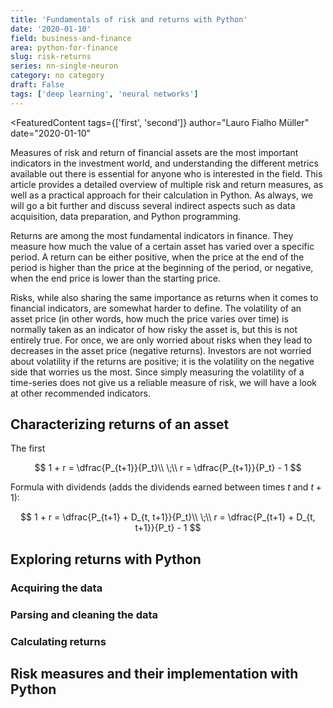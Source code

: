 ```yaml
---
title: 'Fundamentals of risk and returns with Python'
date: '2020-01-10'
field: business-and-finance
area: python-for-finance
slug: risk-returns
series: nn-single-neuron
category: no category
draft: False
tags: ['deep learning', 'neural networks']
---
```


<FeaturedContent
  tags={['first', 'second']}
  author="Lauro Fialho Müller"
  date="2020-01-10"
>
  Measures of risk and return of financial assets are the most important
  indicators in the investment world, and understanding the different metrics
  available out there is essential for anyone who is interested in the field.
  This article provides a detailed overview of multiple risk and return
  measures, as well as a practical approach for their calculation in Python. As
  always, we will go a bit further and discuss several indirect aspects such as
  data acquisition, data preparation, and Python programming.
</FeaturedContent>

Returns are among the most fundamental indicators in finance. They measure how much the value of a certain asset has varied over a specific period. A return can be either positive, when the price at the end of the period is higher than the price at the beginning of the period, or negative, when the end price is lower than the starting price.

Risks, while also sharing the same importance as returns when it comes to financial indicators, are somewhat harder to define. The volatility of an asset price (in other words, how much the price varies over time) is normally taken as an indicator of how risky the asset is, but this is not entirely true. For once, we are only worried about risks when they lead to decreases in the asset price (negative returns). Investors are not worried about volatility if the returns are positive; it is the volatility on the negative side that worries us the most. Since simply measuring the volatility of a time-series does not give us a reliable measure of risk, we will have a look at other recommended indicators.

## Characterizing returns of an asset

The first

$$
1 + r = \dfrac{P_{t+1}}{P_t}\\
\;\\
r = \dfrac{P_{t+1}}{P_t} - 1
$$

Formula with dividends (adds the dividends earned between times $t$ and $t+1$):

$$
1 + r = \dfrac{P_{t+1} + D_{t, t+1}}{P_t}\\
\;\\
r = \dfrac{P_{t+1} + D_{t, t+1}}{P_t} - 1
$$

## Exploring returns with Python

### Acquiring the data

### Parsing and cleaning the data

### Calculating returns

## Risk measures and their implementation with Python

